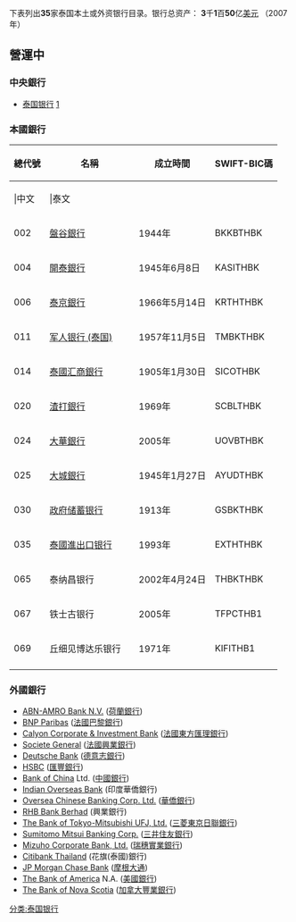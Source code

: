 {{unreferenced|time=2013-07-06T07:58:06+00:00}}
下表列出'''35'''家泰国本土或外资银行目录。银行总资产： '''3'''千'''1'''百'''50'''亿[[美元|美元]] （2007年）

== 營運中 ==
=== 中央銀行 ===
*[[泰国银行|泰国银行]] [https://web.archive.org/web/20080624070759/http://www.bot.or.th/bothomepage/databank/Financial_Institutions/Address/AddressE.htm]

=== 本國銀行 ===
{|  class=wikitable style=" text-align:center; margin:0 auto"
! rowspan=2 |總代號
! colspan=2 | 名稱
! rowspan=2 | 成立時間
! rowspan=2 | SWIFT-BIC碼
! rowspan=2 | 備註
|-
! |中文
! |泰文
|-
| 002
| [[盤谷銀行|盤谷銀行]]
| {{lang|th|ธนาคารกรุงเทพ}}
| 1944年
| BKKBTHBK
| -
|-
| 004
| [[開泰銀行|開泰銀行]]
| {{lang|th|ธนาคารกสิกรไทย}}
| 1945年6月8日
| KASITHBK
| 原名泰華農民銀行
|-
| 006
| [[泰京銀行|泰京銀行]]
| {{lang|th|ธนาคารกรุงไทย}}
| 1966年5月14日
| KRTHTHBK
| -
|-
| 011
| [[军人银行_(泰国)|军人银行 (泰国)]]
| {{lang|th|ธนาคารทหารไทย}}
| 1957年11月5日
| TMBKTHBK
| [[ING|ING]]持有30%
|-
| 014
| [[泰國汇商銀行|泰國汇商銀行]]
| {{lang|th|ธนาคารไทยพาณิชย์}}
| 1905年1月30日
| SICOTHBK
| -
|-
| 020
| [[渣打銀行|渣打銀行]]
| {{lang|th|ธนาคารสแตนดาร์ดชาร์เตอร์ด}}
|  1969年
| SCBLTHBK
| -
|-
| 024
| [[大華銀行|大華銀行]]
| {{lang|th|ธนาคารยูโอบีา}}
|  2005年
| UOVBTHBK<!--另外一組 BKASTHBK -->
| -
|-
| 025
| [[大城銀行|大城銀行]]
| {{lang|th|ธนาคารกรุงศรีอยุธยา}}
|  1945年1月27日
| AYUDTHBK
| [[三菱東京日聯銀行|三菱東京日聯銀行]]持有75%
|-
| 030
| [[政府储蓄银行|政府储蓄银行]]
| {{lang|th|ธนาคารออมสิน}}
| 1913年
| GSBKTHBK
| -
|-
| 035
| [[泰國進出口银行|泰國進出口银行]]
| {{lang|th|ธนาคารเพื่อการส่งออกและนำเข้าแห่งประเทศไทย}}
|  1993年
| EXTHTHBK
| -
|-
| 065
| 泰纳昌银行
| {{lang|th|ธนาคารธนชาต}}
|  2002年4月24日
| THBKTHBK <!--確實有此SWIFT編碼-->
| 加拿大豐業銀行持有49%
|-
| 067
| 铁士古银行
| {{lang|th|ธนาคารทิสโก้}}
| 2005年
| TFPCTHB1
| -
|-
| 069
| 丘细见博达乐银行
| {{lang|th|ธนาคารเกียรตินาคิน}}
|  1971年
|  KIFITHB1
| -
|-
|}

<!--
===3家泰国本土零售银行 ===

{| class="wikitable"
|-
! 名次   
! 名称
! 资产总值
|-
| 1
| [[AIG_Retail_Bank|AIG Retail Bank]]
| US$ 819 million
|-
| 2
| [[Land_&_Houses_Retail_Bank|Land & Houses Retail Bank]]
| US$ 698 million
|-
| 3
| [[The_Thai_Credit_Retail_Bank|The Thai Credit Retail Bank]]
| US$ 81 million
|-
| 
| '''总计'''
| '''US$  1,597 million'''
|}
-->

===外國銀行 ===
* [[ABN-AMRO_Bank_N.V.|ABN-AMRO Bank N.V.]] ([[荷蘭銀行|荷蘭銀行]])
* [[BNP_Paribas|BNP Paribas]] ([[法國巴黎銀行|法國巴黎銀行]])
* [[Calyon_Corporate_&_Investment_Bank|Calyon Corporate & Investment Bank]] ([[法國東方匯理銀行|法國東方匯理銀行]])
* [[Societe_General|Societe General]] ([[法國興業銀行|法國興業銀行]])
* [[Deutsche_Bank|Deutsche Bank]] ([[德意志銀行|德意志銀行]])
* [[HSBC|HSBC]] ([[匯豐銀行|匯豐銀行]])
* [[Bank_of_China|Bank of China]] Ltd. ([[中國銀行|中國銀行]])
* [[Indian_Overseas_Bank|Indian Overseas Bank]]  (印度華僑銀行)
* [[Oversea_Chinese_Banking_Corp._Ltd.|Oversea Chinese Banking Corp. Ltd.]] ([[華僑銀行|華僑銀行]])
* [[RHB_Bank_Berhad|RHB Bank Berhad]] (興業銀行)
* [[The_Bank_of_Tokyo-Mitsubishi_UFJ,_Ltd.|The Bank of Tokyo-Mitsubishi UFJ, Ltd.]] ([[三菱東京日聯銀行|三菱東京日聯銀行]])
* [[Sumitomo_Mitsui_Banking_Corp.|Sumitomo Mitsui Banking Corp.]] ([[三井住友銀行|三井住友銀行]])
* [[Mizuho_Corporate_Bank,_Ltd.|Mizuho Corporate Bank, Ltd.]] ([[瑞穗實業銀行|瑞穗實業銀行]])
* [[Citibank_Thailand|Citibank Thailand]] (花旗(泰國)銀行)
* [[JP_Morgan_Chase_Bank|JP Morgan Chase Bank]] ([[摩根大通|摩根大通]])
* [[The_Bank_of_America|The Bank of America]] N.A. ([[美國銀行|美國銀行]])
* [[The_Bank_of_Nova_Scotia|The Bank of Nova Scotia]] ([[加拿大豐業銀行|加拿大豐業銀行]])
{{World Bank Financial Information Asia}}
[[分类:泰国银行|分类:泰国银行]]